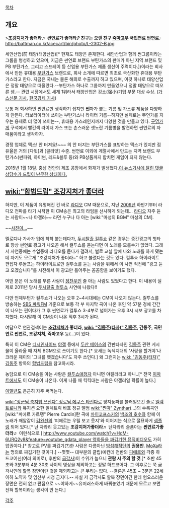 [[목차]]
== 개요 ==
>'''[[조강지처]]가 좋더라♬ 썬연료가 좋더라♪ 친구는 오랜 친구 [[죽마고우]] 국민연료 썬연료♩'''
http://battman.co.kr/acecart/bin/photo/L-2302-B.jpg

세안산업(前 태양(태양산업)[* 현재도 태양은 존재한다. 세안산업과 함께 썬그룹이라는 그룹을 형성하고 있으며, 지금은 썬연료 브랜드 부탄가스의 판매가 아닌 지역 브랜드 및 PB 부탄가스, 그리고 스프레이 등 산업용 부탄가스 제품 생산이 주력이다.])이라는 회사에서 만든 휴대용 [[부탄가스]] 브랜드로, 회사 소개에 따르면 최초로 국산화한 휴대용 부탄가스라고 한다. 지금은 국내는 물론 해외로 수출까지 하고 있으며, 이것 하나로 태양산업은 정말 태양으로 떠올랐다.--부탄가스 하나로 그룹까지 만들었으니 정말 태양으로 떠오른 셈.-- 관련 시장에서도 세계 1위라서 태양산업은 강소(强小)기업 부문 대상 수상. ([http://www.gasnews.com/news/articleView.html?idxno=61573 가스신문 기사], [http://www.hankyung.com/news/app/newsview.php?aid=2013062470701 한국경제 기사])

보통 저 회사하면 썬연료만 생각하기 쉽지만 '''썬'''자가 붙는 기름 및 가스류 제품을 다양하게 만든다. 터보라이터에 쓰이는 부탄가스나 라이터 기름--하지만 실제로는 무언가를 지우는 용제로 더 많이 쓰이는--, 휴대용 가스레인지까지 다양한 것을 만들고 있다. [[구멍가게]] 구석에서 빨간색 라이터 가스 또는 촌스러운 샛노란 기름병을 발견하면 썬연료의 자매품이라고 생각하자.

경쟁 업체로 맥스! 안 터져요!~~~ 의 안 터지는 부탄가스를 표방하는 맥스가 있지만 점유율은 거의 [다윗]과 [골리앗] 수준. 썬연료 이외에 계열사에서 만드는 지역 브랜드 부탄가스(썬파워, 하이썬, 레드&블루 등)와 PB상품까지 합치면 게임이 되지 않는다.

2015년 1월 18일. 충남 천안의 제조 공장에서 화재가 발생했다.[http://news.naver.com/main/read.nhn?mode=LSD&mid=sec&sid1=102&oid=001&aid=0007361232 이 뉴스기사에 달린 댓글 상당수가 드립이 난무한 상태이다.]

== [[wiki:"합법드립" 조강지처가 좋더라]] ==
하지만, 이 제품이 유명해진 건 바로 [[라디오]] CM 때문으로, 지난 [[2009년]] 하반기부터 라디오 전파를 타기 시작한 이 CM송은 최고의 라임을 선사하게 되는데...
[[라디오]] 자주 듣는 사람이~~나 야갤러~~ 라면 누구나 다 아는 [wiki:"마성의 BGM" 마성의 CM].

{{{#!html
<iframe width="420" height="315" src="http://www.youtube.com/embed/ZFEKUoCg_0I" frameborder="0" allowfullscreen></iframe>
}}}
~~[[김동주(타자)|사진이...]]~~

멜로디나 가사가 입에 착착 붙는데다가, [[두시탈출 컬투쇼]] 같은 경우는 중간광고의 첫타로 항상 썬연료 광고가 나오곤 해서 컬투쇼를 듣는다면 이 노래를 모를수가 없었다. 그래서 사연중에는 수업중에 라디오를 듣다가 걸려서, 벌로 교실 앞에 나와 노래를 하게 됐는데 자기도 모르게 "조강지처가 좋더라~" 하고 불렀다는 것도 있다. 컬투쇼 하이라이트 편집자 루돌프는 하이라이트로만 컬투쇼를 듣는 사람을 위해서 이 사연 직전에 "광고 듣고 오겠습니다"를 시전해서 이 광고만 틀어주는 꼼꼼함을 보이기도 했다.

어떤 분은 이 노래를 부른 사람이 [[정찬우]]인 줄 아는 사람도 있었다고 한다. 이 내용이 실제로 2011년 당시 [[두시탈출 컬투쇼]] 사연에 나왔다!!

다만 언제부턴가 컬투쇼가 나오는 오후 2~4시대에는 CM이 나오지 않는다. 컬투쇼를 방송하는 [[SBS 파워FM]] 기준으로 보통 각 부 마지막 곡이 나온 후인 약 57분 경에 간간이 나오는 편이다가 그 후 썬연료가 컬투쇼 3-4부로 넘어가는 오후 3시 시보 광고를 차지했다. 다시말해 이 CM송이 나온 직후 3시가 된다. 

여담으로 연관검색어는 '''[[조강지처]]가 좋더라, [[wiki: "김동주(타자)" 김동주]], 간통주, 국민연료 썬연료, 조강지처, 죽마고우''' 등(…)이 있다.

특히 이 CM은 [[디시인사이드]] [[야갤]] 등에서 [[두산 베어스]]의 간판타자인 [[김동주]] 관련 게시물이 올라올 때 자체 BGM으로 쓰이기도 한다.[* 요새는 녹색지대의 '사랑을 할거야'나 크라운 제이의 '그녀를 뺏겠습니다'도 자주 쓰인다.] 왜 그런지는 [[wiki: "김동주(타자)" 김동주]] 항목의 [[합법드립]]을 참고하시라. 

농담으로 이 CM송을 아는 사람은 [[컬투쇼]]애청자 아니면 야갤러라고 하니..[* 전국 [[이마트]]에서도 이 CM송이 나온다. 이게 나올 때 킥킥대는 사람은 야갤러일 확률이 높다.]

[[이말년]]도 은근히 자주 써먹는다.

{{{#!HTML
<iframe width="100%" height="166" scrolling="no" frameborder="no" src="https://w.soundcloud.com/player/?url=https%3A//api.soundcloud.com/tracks/60544531&amp;color=ff5500&amp;auto_play=false&amp;hide_related=false&amp;show_comments=true&amp;show_user=true&amp;show_reposts=false"></iframe>
}}}

[[wiki:"장군님 축지법 쓰신다" 장로님 에쿠스 타신다]]로 평지풍파를 불러일으킨 솔로 [[일렉트로니카]] 뮤지션 요한 일렉트릭 바흐 정규 앨범 [[wiki:"찐따" Zynthar]](...)의 수록곡인 [wiki:"피에르 가르뎅" Pierre Cardin]란 곡에 [[차이코프스키]]의 [[백조의 호수]]와 함께 이 노래가 깨알같이 [[김완선]]의 '피에로는 우릴 보고 웃지'와 이어지는 식으로 절묘하게 [[샘플링]] 되어 있다.[* 난 차라리 웃고있는 '''조강지처가좋더라'''♬ 난차라리 슬픔아는 '''썬연료가좋더라'''♬ 이런식으로.] [[http://www.youtube.com/watch?v=HdM-6URQ2v8&feature=youtube_gdata_player 영화들을 짜깁기한 뮤직비디오]]도 가히 압권이다.[* 참고로 PV를 짜깁기(?)한 사람은 다름아닌 [[밤섬해적단]]의 '''권용만'''. [[목사|MoXa]]라는 명의로 짜깁기한 것이다.] --몇몇-- 대부분의 클립(예컨데 전반의 [[피에로]]와 각종 하드코어신(여러 의미로), 후반의 [[금각사]])이 수위가 높으니 '''관람 시 주의 할 것'''.[* 초반 45초와 3분부터 4분 30초 사이의 영상을 제외하고는 정말 하드코어다. 그 이후로는 쭉 금각사인데 [[할복]] 장면이란 것을 제외하고는 큰 무리는 없다. --결론은 45초 ~ 3분은 22세 이하 노약자 및 임산부 시청 금지다.-- 사실 저 금각사도 할복 장면이긴 한데 혐오스러운 장면은 전혀 없고 편집으로 ~~야하게~~유머러스하게 바꿔놓았기 때문에 모르고 보면 전혀 할복이라는 생각이 안 든다.]

[[각주]]

